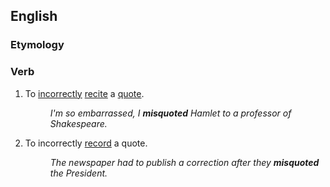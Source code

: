 ==English==

===Etymology===
{{prefix|en|mis|quote}}

===Verb===
{{en-verb|misquot}}

# To [[incorrectly]] [[recite]] a [[quote]].
#: ''I'm so embarrassed, I '''misquoted''' Hamlet to a professor of Shakespeare.''
# To incorrectly [[record]] a quote.
#: ''The newspaper had to publish a correction after they '''misquoted''' the President.''